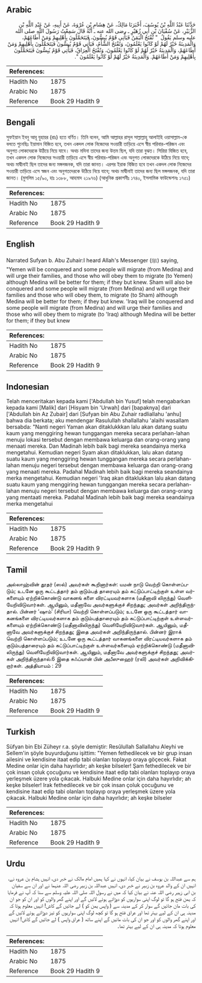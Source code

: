 ## Arabic


<div dir="rtl" lang="ar" style={{fontSize:'larger',backgroundColor:'#f8f9fa',padding:20}}>
حَدَّثَنَا عَبْدُ اللَّهِ بْنُ يُوسُفَ، أَخْبَرَنَا مَالِكٌ، عَنْ هِشَامِ بْنِ عُرْوَةَ، عَنْ أَبِيهِ، عَنْ عَبْدِ اللَّهِ بْنِ الزُّبَيْرِ، عَنْ سُفْيَانَ بْنِ أَبِي زُهَيْرٍ ـ رضى الله عنه ـ أَنَّهُ قَالَ سَمِعْتُ رَسُولَ اللَّهِ صلى الله عليه وسلم يَقُولُ ‏ "‏ تُفْتَحُ الْيَمَنُ فَيَأْتِي قَوْمٌ يُبِسُّونَ، فَيَتَحَمَّلُونَ بِأَهْلِيهِمْ وَمَنْ أَطَاعَهُمْ، وَالْمَدِينَةُ خَيْرٌ لَهُمْ لَوْ كَانُوا يَعْلَمُونَ، وَتُفْتَحُ الشَّأْمُ، فَيَأْتِي قَوْمٌ يُبِسُّونَ فَيَتَحَمَّلُونَ بِأَهْلِيهِمْ وَمَنْ أَطَاعَهُمْ، وَالْمَدِينَةُ خَيْرٌ لَهُمْ لَوْ كَانُوا يَعْلَمُونَ، وَتُفْتَحُ الْعِرَاقُ، فَيَأْتِي قَوْمٌ يُبِسُّونَ فَيَتَحَمَّلُونَ بِأَهْلِيهِمْ وَمَنْ أَطَاعَهُمْ‏.‏ وَالْمَدِينَةُ خَيْرٌ لَهُمْ لَوْ كَانُوا يَعْلَمُونَ ‏"‏‏.‏
</div>
<div style={{backgroundColor:'#f8f9fa',padding:20, marginBottom: 10}}><table> <thead> <tr> <th>References:</th> <th></th> </tr> </thead> <tbody><tr><td>Hadith No</td><td>1875</td></tr><tr><td>Arabic No</td><td>1875</td></tr><tr><td>Reference</td><td>Book 29 Hadith 9</td></tr></tbody></table></div>

## Bengali


<div dir="ltr" lang="bn" style={{fontSize:'larger',backgroundColor:'#f8f9fa',padding:20}}>
সুফইয়ান ইবনু আবূ যুহায়র (রাঃ) হতে বর্ণিত। তিনি বলেন, আমি আল্লাহর রাসূল সাল্লাল্লাহু আলাইহি ওয়াসাল্লাম-কে বলতে শুনেছিঃ ইয়ামান বিজিত হবে, তখন একদল লোক নিজেদের সওয়ারী তাড়িয়ে এসে স্বীয় পরিবার-পরিজন এবং অনুগত লোকদেরকে উঠিয়ে নিয়ে যাবে। অথচ মদিনা তাদের জন্য উত্তম ছিল, যদি তারা বুঝত। সিরিয়া বিজিত হবে, তখন একদল লোক নিজেদের সওয়ারী তাড়িয়ে এসে স্বীয় পরিবার-পরিজন এবং অনুগত লোকদেরকে উঠিয়ে নিয়ে যাবে; অথচ মাদ্বীনাই ছিল তাদের জন্য মঙ্গলজনক, যদি তারা জানত। এরপর ইরাক বিজিত হবে তখন একদল লোক নিজেদের সওয়ারী তাড়িয়ে এসে স্বজন এবং অনুগতদেরকে উঠিয়ে নিয়ে যাবে; অথচ মাদ্বীনাই তাদের জন্য ছিল মঙ্গলজনক, যদি তারা জানত। (মুসলিম ১৫/৯০, হাঃ ১৩৮৮, আহমাদ ২১৯৭৬) (আধুনিক প্রকাশনীঃ ১৭৪০, ইসলামিক ফাউন্ডেশনঃ ১৭৫১)
</div>
<div style={{backgroundColor:'#f8f9fa',padding:20, marginBottom: 10}}><table> <thead> <tr> <th>References:</th> <th></th> </tr> </thead> <tbody><tr><td>Hadith No</td><td>1875</td></tr><tr><td>Arabic No</td><td>1875</td></tr><tr><td>Reference</td><td>Book 29 Hadith 9</td></tr></tbody></table></div>

## English


<div dir="ltr" lang="en" style={{fontSize:'larger',backgroundColor:'#f8f9fa',padding:20}}>
Narrated Sufyan b. Abu Zuhair:I heard Allah's Messenger (ﷺ) saying, "Yemen will be conquered and some people will migrate (from Medina) and will urge their families, and those who will obey them to migrate (to Yemen) although Medina will be better for them; if they but knew. Sham will also be conquered and some people will migrate (from Medina) and will urge their families and those who will obey them, to migrate (to Sham) although Medina will be better for them; if they but knew. 'Iraq will be conquered and some people will migrate (from Medina) and will urge their families and those who will obey them to migrate (to 'Iraq) although Medina will be better for them; if they but knew
</div>
<div style={{backgroundColor:'#f8f9fa',padding:20, marginBottom: 10}}><table> <thead> <tr> <th>References:</th> <th></th> </tr> </thead> <tbody><tr><td>Hadith No</td><td>1875</td></tr><tr><td>Arabic No</td><td>1875</td></tr><tr><td>Reference</td><td>Book 29 Hadith 9</td></tr></tbody></table></div>

## Indonesian


<div dir="ltr" lang="id" style={{fontSize:'larger',backgroundColor:'#f8f9fa',padding:20}}>
Telah menceritakan kepada kami ['Abdullah bin Yusuf] telah mengabarkan kepada kami [Malik] dari [Hisyam bin 'Urwah] dari [bapaknya] dari ['Abdullah bin Az Zubair] dari [Sufyan bin Abu Zuhair radliallahu 'anhu] bahwa dia berkata; aku mendengar Rasulullah shallallahu 'alaihi wasallam bersabda: "Nanti negeri Yaman akan ditaklukkkan lalu akan datang suatu kaum yang menggiring hewan tunggangan mereka secara perlahan-lahan menuju lokasi tersebut dengan membawa keluarga dan orang-orang yang menaati mereka. Dan Madinah lebih baik bagi mereka seandainya merka mengetahui. Kemudian negeri Syam akan ditaklukkan, lalu akan datang suatu kaum yang menggiring hewan tunggangan mereka secara perlahan-lahan menuju negeri tersebut dengan membawa keluarga dan orang-orang yang menaati mereka. Padahal Madinah lebih baik bagi mereka seandainya merka mengetahui. Kemudian negeri 'Iraq akan ditaklukkan lalu akan datang suatu kaum yang menggiring hewan tunggangan mereka secara perlahan-lahan menuju negeri tersebut dengan membawa keluarga dan orang-orang yang mentaati mereka. Padahal Madinah lebih baik bagi mereka seandainya merka mengetahui
</div>
<div style={{backgroundColor:'#f8f9fa',padding:20, marginBottom: 10}}><table> <thead> <tr> <th>References:</th> <th></th> </tr> </thead> <tbody><tr><td>Hadith No</td><td>1875</td></tr><tr><td>Arabic No</td><td>1875</td></tr><tr><td>Reference</td><td>Book 29 Hadith 9</td></tr></tbody></table></div>

## Tamil


<div dir="ltr" lang="ta" style={{fontSize:'larger',backgroundColor:'#f8f9fa',padding:20}}>
அல்லாஹ்வின் தூதர் (ஸல்) அவர்கள் கூறினார்கள்: யமன் நாடு வெற்றி கொள்ளப்படும்; உடனே ஒரு கூட்டத்தார் தம் குடும்பத் தாரையும் தம் கட்டுப்பாட்டிற்குள் உள்ள வர்களையும் ஏற்றிக்கொண்டு வாகனங் களை விரட்டியவர்களாக (மதீனாவி லிருந்து) வெளியேறிவிடுவார்கள். ஆயினும், மதீனாவே அவர்களுக்குச் சிறந்தது; அவர்கள் அறிந்திருந்தால். பின்னர் ‘ஷாம்’ (சிரியா) வெற்றி கொள்ளப்படும்; உடனே ஒரு கூட்டத்தார் வாகனங்களை விரட்டியவர்களாக தம் குடும்பத்தாரையும் தம் கட்டுப்பாட்டிற்குள் உள்ளவர்களையும் ஏற்றிக்கொண்டு (மதீனாவிலிருந்து) வெளியேறிவிடுவார்கள். ஆயினும், மதீனாவே அவர்களுக்குச் சிறந்தது; இதை அவர்கள் அறிந்திருந்தால். பின்னர் இராக் வெற்றி கொள்ளப்படும்; உடனே ஒரு கூட்டத்தார் வாகனங்களை விரட்டியவர்களாக தம் குடும்பத்தாரையும் தம் கட்டுப்பாட்டிற்குள் உள்ளவர்களையும் ஏற்றிக்கொண்டு (மதீனாவிலிருந்து) வெளியேறிவிடுவார்கள். ஆயினும், மதீனாவே அவர்களுக்குச் சிறந்தது; அவர்கள் அறிந்திருந்தால்.6 இதை சுஃப்யான் பின் அபீஸுஹைர் (ரலி) அவர்கள் அறிவிக்கிறார்கள். அத்தியாயம் : 29
</div>
<div style={{backgroundColor:'#f8f9fa',padding:20, marginBottom: 10}}><table> <thead> <tr> <th>References:</th> <th></th> </tr> </thead> <tbody><tr><td>Hadith No</td><td>1875</td></tr><tr><td>Arabic No</td><td>1875</td></tr><tr><td>Reference</td><td>Book 29 Hadith 9</td></tr></tbody></table></div>

## Turkish


<div dir="ltr" lang="tr" style={{fontSize:'larger',backgroundColor:'#f8f9fa',padding:20}}>
Süfyan bin Ebi Züheyr r.a. şöyle demiştir: Resûlullah Sallallahu Aleyhi ve Sellem'in şöyle buyurduğunu işittim: "Yemen fethedilecek ve bir grup insan ailesini ve kendisine itaat edip tabi olanları toplayıp oraya göçecek. Fakat Medine onlar için daha hayırlıdır; ah keşke bilseler! Şam fethedilecek ve bir çok insan çoluk çocuğunu ve kendisine itaat edip tabi olanları toplayıp oraya yerleşmek üzere yola çıkacak. Halbuki Medine onlar için daha hayırlıdır; ah keşke bilseler! Irak fethedilecek ve bir çok insan çoluk çocuğunu ve kendisine itaat edip tabi olanları toplayıp oraya yerleşmek üzere yola çıkacak. Halbuki Medine onlar için daha hayırlıdır; ah keşke bilseler
</div>
<div style={{backgroundColor:'#f8f9fa',padding:20, marginBottom: 10}}><table> <thead> <tr> <th>References:</th> <th></th> </tr> </thead> <tbody><tr><td>Hadith No</td><td>1875</td></tr><tr><td>Arabic No</td><td>1875</td></tr><tr><td>Reference</td><td>Book 29 Hadith 9</td></tr></tbody></table></div>

## Urdu


<div dir="rtl" lang="ur" style={{fontSize:'larger',backgroundColor:'#f8f9fa',padding:20}}>
ہم سے عبداللہ بن یوسف نے بیان کیا، انہوں نے کہا ہمیں امام مالک نے خبر دی، انہیں ہشام بن عروہ نے، انہیں ان کے والد عروہ بن زبیر نے خبر دی، انہیں عبداللہ بن زبیر رضی اللہ عنہما نے اور ان سے سفیان بن ابی زہیر رضی اللہ عنہ نے بیان کیا کہ میں نے رسول اللہ صلی اللہ علیہ وسلم سے سنا کہ آپ نے فرمایا کہ یمن فتح ہو گا تو لوگ اپنی سواریوں کو دوڑاتے ہوئے لائیں گے اور اپنے گھر والوں کو اور ان کو جو ان کی بات مان جائیں گے سوار کر کے مدینہ سے ( واپس یمن کو ) لے جائیں گے کاش! انہیں معلوم ہوتا کہ مدینہ ہی ان کے لیے بہتر تھا اور عراق فتح ہو گا تو کچھ لوگ اپنی سواریوں کو تیز دوڑاتے ہوئے لائیں گے اور اپنے گھر والوں کو اور جو ان کی بات مانیں گے اپنے ساتھ ( عراق واپس ) لے جائیں گے کاش! انہیں معلوم ہوتا کہ مدینہ ہی ان کے لیے بہتر تھا۔
</div>
<div style={{backgroundColor:'#f8f9fa',padding:20, marginBottom: 10}}><table> <thead> <tr> <th>References:</th> <th></th> </tr> </thead> <tbody><tr><td>Hadith No</td><td>1875</td></tr><tr><td>Arabic No</td><td>1875</td></tr><tr><td>Reference</td><td>Book 29 Hadith 9</td></tr></tbody></table></div>